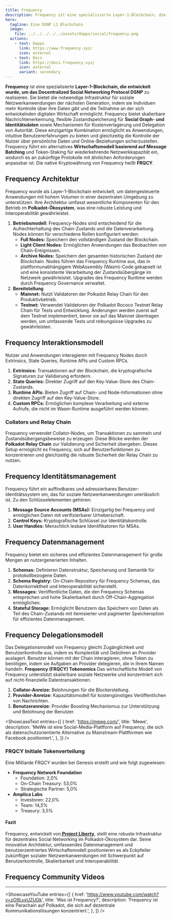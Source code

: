 ```yaml
---
title: Frequency
description: Frequency ist eine spezialisierte Layer-1-Blockchain, die entwickelt wurde, um das Decentralized Social Networking Protocol (DSNP) zu realisieren.
hero:
  tagline: Eine DSNP L1 Blockchain
  image: 
    file: ../../../../../assets/dapps/social/frequency.png
  actions:
    - text: Dapps
      link: https://www.frequency.xyz/
      icon: external
    - text: Docs
      link: https://docs.frequency.xyz/
      icon: external
      variant: secondary
---
```



**Frequency** ist eine spezialisierte **Layer-1-Blockchain, die entwickelt wurde, um das Decentralized Social Networking Protocol DSNP** zu realisieren. Sie bietet die notwendige Infrastruktur für soziale Netzwerkanwendungen der nächsten Generation, indem sie Individuen mehr Kontrolle über ihre Daten gibt und die Teilnahme an der sich entwickelnden digitalen Wirtschaft ermöglicht. Frequency bietet skalierbare Nachrichtenerkennung, flexible Zustandspeicherung für **Social Graph- und Identitätsdaten** sowie Mechanismen für Kostenverlagerung und Delegation von Autorität. Diese einzigartige Kombination ermöglicht es Anwendungen, intuitive Benutzererfahrungen zu bieten und gleichzeitig die Kontrolle der Nutzer über persönliche Daten und Online-Beziehungen sicherzustellen. Frequency führt ein alternatives **Wirtschaftsmodell basierend auf Message Batching** und Token-Staking für wiederkehrende Netzwerkkapazität ein, wodurch es an zukünftige Protokolle mit ähnlichen Anforderungen anpassbar ist. Die native Kryptowährung von Frequency heißt **FRQCY**.

## Frequency Architektur
Frequency wurde als Layer-1-Blockchain entwickelt, um datengesteuerte Anwendungen mit hohem Volumen in einer dezentralen Umgebung zu unterstützen. Ihre Architektur umfasst wesentliche Komponenten für den Betrieb im **Polkadot-Ökosystem**, was eine robuste Leistung und Interoperabilität gewährleistet.
1. **Betriebsmodell**: Frequency-Nodes sind entscheidend für die Aufrechterhaltung des Chain-Zustands und die Datenverarbeitung. Nodes können für verschiedene Rollen konfiguriert werden:  
    - **Full Nodes:** Speichern den vollständigen Zustand der Blockchain.
    - **Light Client Nodes:** Ermöglichen Anwendungen das Beobachten von Chain-Ereignissen.
    - **Archive Nodes:** Speichern den gesamten historischen Zustand der Blockchain.
  Nodes führen das Frequency Runtime aus, das in plattformunabhängigem WebAssembly (Wasm)-Code gekapselt ist und eine konsistente Verarbeitung der Zustandsübergänge im Netzwerk gewährleistet. Upgrades des Frequency Runtime werden durch Frequency Governance verwaltet.
2. **Bereitstellung**
    - **Mainnet:** Nutzt Validatoren der Polkadot Relay Chain für den Produktivbetrieb.
    - **Testnet:** Verwendet Validatoren der Polkadot Rococo Testnet Relay Chain für Tests und Entwicklung.
Änderungen werden zuerst auf dem Testnet implementiert, bevor sie auf das Mainnet übertragen werden, um umfassende Tests und reibungslose Upgrades zu gewährleisten.

## Frequency Interaktionsmodell
Nutzer und Anwendungen interagieren mit Frequency Nodes durch Extrinsics, State Queries, Runtime APIs und Custom RPCs.
1. **Extrinsics:** Transaktionen auf der Blockchain, die kryptografische Signaturen zur Validierung erfordern.
2. **State Queries:** Direkter Zugriff auf den Key-Value-Store des Chain-Zustands.
3. **Runtime APIs:** Bieten Zugriff auf Chain- und Node-Informationen ohne direkten Zugriff auf den Key-Value-Store.
4. **Custom RPCs:** Ermöglichen komplexe Verarbeitung und externe Aufrufe, die nicht im Wasm-Runtime ausgeführt werden können.

### Collators und Relay Chain
Frequency verwendet Collator-Nodes, um Transaktionen zu sammeln und Zustandsübergangsbeweise zu erzeugen. Diese Blöcke werden der **Polkadot Relay Chain** zur Validierung und Sicherheit übergeben. Dieses Setup ermöglicht es Frequency, sich auf Benutzerfunktionen zu konzentrieren und gleichzeitig die robuste Sicherheit der Relay Chain zu nutzen.

## Frequency Identitätsmanagement
Frequency führt ein auffindbares und adressierbares Benutzer-Identitätssystem ein, das für soziale Netzwerkanwendungen unerlässlich ist. Zu den Schlüsselelementen gehören:
1. **Message Source Accounts (MSAs):** Einzigartig bei Frequency und ermöglichen Daten mit verifizierbarer Urheberschaft.
2. **Control Keys:** Kryptografische Schlüssel zur Identitätskontrolle.
3. **User Handles:** Menschlich lesbare Identifikatoren für MSAs.

## Frequency Datenmanagement
Frequency bietet ein sicheres und effizientes Datenmanagement für große Mengen an nutzergenerierten Inhalten.
1. **Schemas:** Definieren Datenstruktur, Speicherung und Semantik für protokollbezogene Daten.
2. **Schema Registry:** On-Chain-Repository für Frequency Schemas, das Datenkorrektheit und Interoperabilität sicherstellt.
3. **Messages:** Veröffentliche Daten, die den Frequency Schemas entsprechen und hohe Skalierbarkeit durch Off-Chain-Aggregation ermöglichen.
4. **Stateful Storage:** Ermöglicht Benutzern das Speichern von Daten als Teil des Chain-Zustands mit itemisierter und paginierter Speicheroption für effizientes Datenmanagement.

## Frequency Delegationsmodell
Das Delegationsmodell von Frequency gleicht Zugänglichkeit und Benutzerkontrolle aus, indem es Komplexität und Gebühren an Provider auslagert. Benutzer können mit der Chain interagieren, ohne Token zu benötigen, indem sie Aufgaben an Provider delegieren, die in ihrem Namen handeln.
**Frequency (FRQCY) Tokenomics**
Das wirtschaftliche Modell von Frequency unterstützt skalierbare soziale Netzwerke und konzentriert sich auf nicht-finanzielle Datentransaktionen.
1. **Collator-Anreize:** Belohnungen für die Blockerstellung.
2. **Provider-Anreize:** Kapazitätsmodell für kostengünstiges Veröffentlichen von Nachrichten.
3. **Benutzeranreize:** Provider Boosting Mechanismus zur Unterstützung und Belohnung der Benutzer.

<ShowcaseText
  entries={[
    {
      href: 'https://mewe.com/',
      title: 'Mewe',
      description: 'MeWe ist eine Social-Media-Plattform auf Frequency, die sich als datenschutzorientierte Alternative zu Mainstream-Plattformen wie Facebook positioniert.',
    },
  ]}
/>

### FRQCY Initiale Tokenverteilung
Eine Milliarde FRQCY wurden bei Genesis erstellt und wie folgt zugewiesen:
- **Frequency Network Foundation**
  - Foundation: 2,0%
  - On-Chain Treasury: 53,0%
  - Strategische Partner: 5,0%
- **Amplica Labs**
  - Investoren: 22,0%
  - Team: 14,5%
  - Treasury: 3,5%

#### Fazit
Frequency, entwickelt von[ **Project Liberty**](/club/orgs/software/project-liberty/), stellt eine robuste Infrastruktur für dezentrales Social Networking im Polkadot-Ökosystem dar. Seine innovative Architektur, umfassendes Datenmanagement und benutzerzentriertes Wirtschaftsmodell positionieren es als Eckpfeiler zukünftiger sozialer Netzwerkanwendungen mit Schwerpunkt auf Benutzerkontrolle, Skalierbarkeit und Interoperabilität.

## Frequency Community Videos
------------
<ShowcaseYouTube
  entries={[
    {
      href: 'https://www.youtube.com/watch?v=zO9LvxUZUGk',
      title: 'Was ist Frequency?',
      description: 'Frequency ist eine Parachain auf Polkadot, die sich auf dezentrale Kommunikationslösungen konzentriert.',
    },
  ]} />
